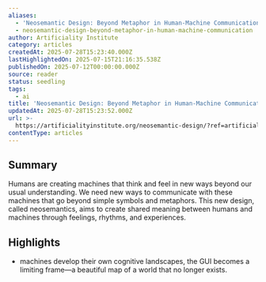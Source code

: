 ```yaml
---
aliases:
  - 'Neosemantic Design: Beyond Metaphor in Human-Machine Communication'
  - neosemantic-design-beyond-metaphor-in-human-machine-communication
author: Artificiality Institute
category: articles
createdAt: 2025-07-28T15:23:40.000Z
lastHighlightedOn: 2025-07-15T21:16:35.538Z
publishedOn: 2025-07-12T00:00:00.000Z
source: reader
status: seedling
tags:
  - ai
title: 'Neosemantic Design: Beyond Metaphor in Human-Machine Communication'
updatedAt: 2025-07-28T15:23:52.000Z
url: >-
  https://artificialityinstitute.org/neosemantic-design/?ref=artificiality-newsletter
contentType: articles
---
```

## Summary

Humans are creating machines that think and feel in new ways beyond our usual understanding. We need new ways to communicate with these machines that go beyond simple symbols and metaphors. This new design, called neosemantics, aims to create shared meaning between humans and machines through feelings, rhythms, and experiences.

## Highlights

- machines develop their own cognitive landscapes, the GUI becomes a limiting frame—a beautiful map of a world that no longer exists.
